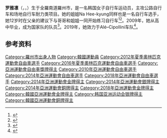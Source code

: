 {{bots|deny=InternetArchiveBot}}
{{NoteTA|G1=Sports}}
{{Infobox cyclist
| name           = 罗雅凛
| image          = 2018 2019 UCI Track World Cup Berlin 040.jpg
| caption        = 摄于2018年
| birth_date     = {{birth date and age|1990|3|24|df=yes}}
| birth_place    = {{KOR}}[[全羅南道|全羅南道]][[羅州市|羅州市]]
| death_date     = 
| death_place    = 
| height         = 
| weight         = 
| currentteam    =
| discipline     = [[公路自行车|公路自行车]]、[[场地自行车|场地自行车]]
| ridertype      = 
| amateuryears1  = 
| amateurteam1   = 
| proyears1      = 2019
| proteam1       = Alé–Cipollini
| show-medals    = no
| medaltemplates = 
{{MedalSport|女子[[自行车|自行车]]}}
{{MedalCountry|{{KOR}}}}
{{MedalCompetition|[[亚洲运动会|亚洲运动会]]}}
{{MedalGold|[[2014年亚洲运动会|2014 仁川]]|[[2014年亚洲运动会自行车比赛|个人计时赛]]}}
{{MedalGold|[[2018年亚洲运动会|2018 雅加达]]|[[2018年亚洲运动会自行车比赛|公路赛]]}}
{{MedalGold|2018 雅加达|个人计时赛}}
{{MedalGold|2018 雅加达|麦迪逊赛}}
{{MedalGold|2018 雅加达|团体追逐赛}}
{{MedalSilver|2014 仁川|团体追逐赛}}
{{MedalBronze|2014 仁川|全能赛}}
{{MedalCompetition|[[亚洲自行车锦标赛|亚洲场地自行车锦标赛]]}}
{{MedalGold|[[2010年亞洲單車錦標賽|2010 沙迦]]|全能赛}}
{{MedalGold|[[2011年亞洲單車錦標賽|2011 那空叻差是玛]]|记分赛}}
{{MedalGold|[[2019年亞洲場地自由車錦標賽|2019 雅加达]]|团体追逐赛}}
{{MedalSilver|2010 沙迦|个人追逐赛}}
{{MedalSilver|2010 沙迦|团体追逐赛}}
{{MedalSilver|[[2011年亞洲單車錦標賽|2011 那空叻差是玛]]|团体追逐赛}}
{{MedalSilver|[[2014年亞洲單車錦標賽|2014 阿斯塔纳]]|团体追逐赛}}
{{MedalSilver|2019 雅加达|麦迪逊赛}}
{{MedalBronze|2014 阿斯塔纳|个人追逐赛}}
{{MedalCompetition|[[亚洲自行车锦标赛|亚洲公路自行车锦标赛]]}}
{{MedalGold|[[2008年亞洲單車錦標賽|2008 奈良]]|青年组公路赛}}
{{MedalGold|2008 奈良|青年组个人计时赛}}
{{MedalGold|[[2012年亞洲單車錦標賽|2012 吉隆坡]]|个人计时赛}}
{{MedalGold|[[2014年亞洲單車錦標賽|2014 阿斯塔纳]]|个人计时赛}}
{{MedalGold|[[2015年亞洲單車錦標賽|2015 那空叻差是玛]]|个人计时赛}}
{{MedalGold|[[2016年亞洲單車錦標賽|2016 伊豆]]|公路赛}}
{{MedalSilver|[[2017年亞洲公路單車錦標賽|2017 麦纳麦]]|公路赛}}
{{MedalSilver|[[2019年亞洲公路自由車錦標賽|2019 塔什干]]|公路赛}}
}}

'''罗雅凛'''（{{kor|名=南|諺=나아름|羅=Na Ahreum}}，{{IPA-ko|na.a.ɾɯm}}，{{bd|1990年|3月24日||}}）生于全羅南道羅州市，是一名韩国女子自行车运动员，主攻公路自行车和场地自行车耐力类项目。她的姐姐Na Hee-kyung同样也是一名自行车选手，她12岁时在父亲的建议下与哥哥和姐姐一同开始练习自行车<ref>{{cite web|url=https://www.yna.co.kr/view/AKR20180831140500007|script-title=ko:[아시안게임] 사이클 효녀 나아름 "예쁘게 낳아주신 부모님께 감사"|publisher={{lang|ko|연합뉴스}}|date=2018-08-31|accessdate=2020-09-26|archiveurl=https://archive.is/Wifyq|archivedate=2020-09-24}}</ref><ref>{{cite web|url=http://www.incheon2014ag.org/Sports/Biographies/Athletes_Profile/?ParticCode=5122805&lang=en|title=Na Ah-reum|work=Incheon 2014|accessdate=2020-09-26|archiveurl=https://web.archive.org/web/20141002194059/http://www.incheon2014ag.org/Sports/Biographies/Athletes_Profile/?ParticCode=5122805&lang=en|archivedate=2014-10-02}}</ref>。2009年，她从高中毕业，成为国家队的队员<ref>{{cite web|url=http://www.bikewhat.com/index.php?document_srl=429|script-title=ko:게임의 여왕 나아름, 로드레이스에 출사표|work=Bike?What|date=2012-04-01|accessdate=2020-09-26|archiveurl=https://archive.is/O76hc|archivedate=2020-09-24}}</ref>。2019年，她效力于Alé–Cipollini车队<ref>{{cite news|url=http://www.alecipolliniteam.com/en/news/2019/ufficiale-presa-la-campionessa-dasia-na-ahreum|title=The Asian champion Na Ahreum has signed!|work=Alé–Cipollini|date=2019-01-19|accessdate=2019-02-02|archiveurl=https://web.archive.org/web/20190216191858/http://www.alecipolliniteam.com/en/news/2019/ufficiale-presa-la-campionessa-dasia-na-ahreum|archivedate=2019-02-16}}</ref>。

==参考资料==
{{Reflist}}

{{authority control}}

{{DEFAULTSORT:Na, Ah-reum}}
[[Category:羅州市出身人物|Category:羅州市出身人物]]
[[Category:韓國運動員|Category:韓國運動員]]
[[Category:2012年夏季奧林匹克運動會自由車選手|Category:2012年夏季奧林匹克運動會自由車選手]]
[[Category:2016年夏季奧林匹克運動會自由車選手|Category:2016年夏季奧林匹克運動會自由車選手]]
[[Category:亞洲運動會自由車獎牌得主|Category:亞洲運動會自由車獎牌得主]]
[[Category:2010年亞洲運動會自由車選手|Category:2010年亞洲運動會自由車選手]]
[[Category:2014年亞洲運動會自由車選手|Category:2014年亞洲運動會自由車選手]]
[[Category:2018年亞洲運動會自由車選手|Category:2018年亞洲運動會自由車選手]]
[[Category:2014年亞洲運動會金牌得主|Category:2014年亞洲運動會金牌得主]]
[[Category:2014年亞洲運動會銀牌得主|Category:2014年亞洲運動會銀牌得主]]
[[Category:2014年亞洲運動會銅牌得主|Category:2014年亞洲運動會銅牌得主]]
[[Category:2018年亞洲運動會金牌得主|Category:2018年亞洲運動會金牌得主]]
[[Category:韓國亞洲運動會金牌得主|Category:韓國亞洲運動會金牌得主]]
[[Category:韩国亚洲运动会银牌得主|Category:韩国亚洲运动会银牌得主]]
[[Category:韓國亞洲運動會銅牌得主|Category:韓國亞洲運動會銅牌得主]]
